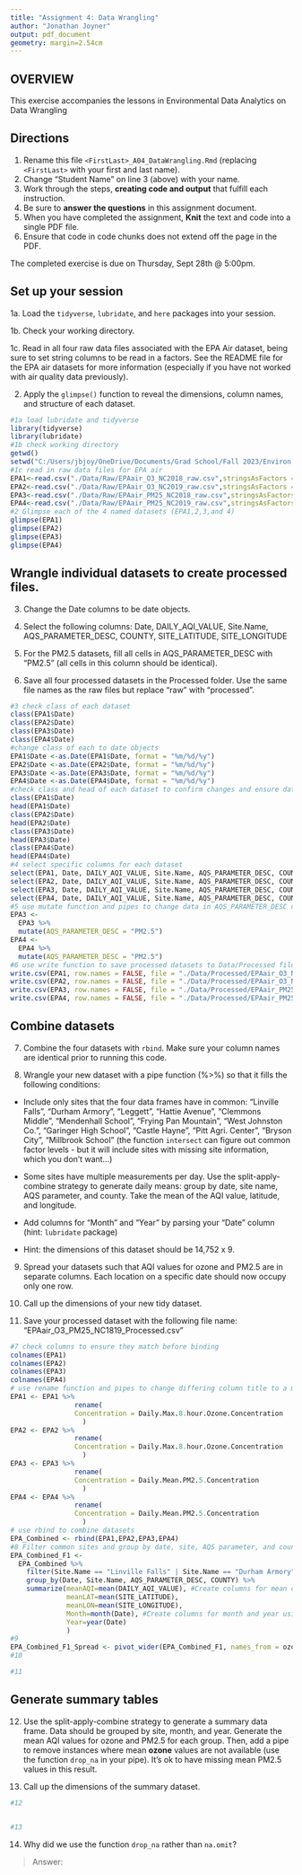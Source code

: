 ```yaml
---
title: "Assignment 4: Data Wrangling"
author: "Jonathan Joyner"
output: pdf_document
geometry: margin=2.54cm
---
```


## OVERVIEW

This exercise accompanies the lessons in Environmental Data Analytics on Data Wrangling 

## Directions

1. Rename this file `<FirstLast>_A04_DataWrangling.Rmd` (replacing `<FirstLast>` with your first and last name).
2. Change "Student Name" on line 3 (above) with your name.
3. Work through the steps, **creating code and output** that fulfill each instruction.
4. Be sure to **answer the questions** in this assignment document.
5. When you have completed the assignment, **Knit** the text and code into a single PDF file.
6. Ensure that code in code chunks does not extend off the page in the PDF.

The completed exercise is due on Thursday, Sept 28th @ 5:00pm.

## Set up your session 

1a. Load the `tidyverse`,  `lubridate`, and `here` packages into your session.

1b. Check your working directory.

1c. Read in all four raw data files associated with the EPA Air dataset, being sure to set string columns to be read in a factors. See the README file for the EPA air datasets for more information (especially if you have not worked with air quality data previously). 

2. Apply the `glimpse()` function to reveal the dimensions, column names, and structure of each dataset. 

```r
#1a load lubridate and tidyverse
library(tidyverse)
library(lubridate)
#1b check working directory
getwd()
setwd("C:/Users/jbjoy/OneDrive/Documents/Grad School/Fall 2023/Environ 872/EDE_Fall2023")
#1c read in raw data files for EPA air
EPA1<-read.csv("./Data/Raw/EPAair_O3_NC2018_raw.csv",stringsAsFactors = TRUE)
EPA2<-read.csv("./Data/Raw/EPAair_O3_NC2019_raw.csv",stringsAsFactors = TRUE)
EPA3<-read.csv("./Data/Raw/EPAair_PM25_NC2018_raw.csv",stringsAsFactors = TRUE)
EPA4<-read.csv("./Data/Raw/EPAair_PM25_NC2019_raw.csv",stringsAsFactors = TRUE)
#2 Glimpse each of the 4 named datasets (EPA1,2,3,and 4)
glimpse(EPA1)
glimpse(EPA2)
glimpse(EPA3)
glimpse(EPA4)
```


## Wrangle individual datasets to create processed files.

3. Change the Date columns to be date objects.

4. Select the following columns: Date, DAILY_AQI_VALUE, Site.Name, AQS_PARAMETER_DESC, COUNTY, SITE_LATITUDE, SITE_LONGITUDE

5. For the PM2.5 datasets, fill all cells in AQS_PARAMETER_DESC with "PM2.5" (all cells in this column should be identical).

6. Save all four processed datasets in the Processed folder. Use the same file names as the raw files but replace "raw" with "processed".

```r
#3 check class of each dataset
class(EPA1$Date)
class(EPA2$Date)
class(EPA3$Date)
class(EPA4$Date)
#change class of each to date objects
EPA1$Date <-as.Date(EPA1$Date, format = "%m/%d/%y")
EPA2$Date <-as.Date(EPA2$Date, format = "%m/%d/%y")
EPA3$Date <-as.Date(EPA3$Date, format = "%m/%d/%y")
EPA4$Date <-as.Date(EPA4$Date, format = "%m/%d/%y")
#check class and head of each dataset to confirm changes and ensure dates are displayed correctly
class(EPA1$Date)
head(EPA1$Date)
class(EPA2$Date)
head(EPA2$Date)
class(EPA3$Date)
head(EPA3$Date)
class(EPA4$Date)
head(EPA4$Date)
#4 select specific columns for each dataset
select(EPA1, Date, DAILY_AQI_VALUE, Site.Name, AQS_PARAMETER_DESC, COUNTY, SITE_LATITUDE, SITE_LONGITUDE)
select(EPA2, Date, DAILY_AQI_VALUE, Site.Name, AQS_PARAMETER_DESC, COUNTY, SITE_LATITUDE, SITE_LONGITUDE)
select(EPA3, Date, DAILY_AQI_VALUE, Site.Name, AQS_PARAMETER_DESC, COUNTY, SITE_LATITUDE, SITE_LONGITUDE)
select(EPA4, Date, DAILY_AQI_VALUE, Site.Name, AQS_PARAMETER_DESC, COUNTY, SITE_LATITUDE, SITE_LONGITUDE)
#5 use mutate function and pipes to change data in AQS_PARAMETER_DESC columns to PM2.5
EPA3 <-
  EPA3 %>%
  mutate(AQS_PARAMETER_DESC = "PM2.5")
EPA4 <-
  EPA4 %>%
  mutate(AQS_PARAMETER_DESC = "PM2.5")
#6 use write function to save processed datasets to Data/Processed file
write.csv(EPA1, row.names = FALSE, file = "./Data/Processed/EPAair_O3_NC2018_processed.csv")
write.csv(EPA2, row.names = FALSE, file = "./Data/Processed/EPAair_O3_NC2019_processed.csv")
write.csv(EPA3, row.names = FALSE, file = "./Data/Processed/EPAair_PM25_NC2018_processed.csv")
write.csv(EPA4, row.names = FALSE, file = "./Data/Processed/EPAair_PM25_NC2019_processed.csv")
```


## Combine datasets

7. Combine the four datasets with `rbind`. Make sure your column names are identical prior to running this code.

8. Wrangle your new dataset with a pipe function (%>%) so that it fills the following conditions: 

  * Include only sites that the four data frames have in common: "Linville Falls", "Durham Armory", "Leggett", "Hattie Avenue", "Clemmons Middle", "Mendenhall School", "Frying Pan Mountain", "West Johnston Co.", "Garinger High School", "Castle Hayne", "Pitt Agri. Center", "Bryson City", "Millbrook School" (the function `intersect` can figure out common factor levels - but it will include sites with missing site information, which you don't want...) 

  * Some sites have multiple measurements per day. Use the split-apply-combine strategy to generate daily means: group by date, site name, AQS parameter, and county. Take the mean of the AQI value, latitude, and longitude.
  
  * Add columns for "Month" and "Year" by parsing your "Date" column (hint: `lubridate` package)
  
  * Hint: the dimensions of this dataset should be 14,752 x 9.

9. Spread your datasets such that AQI values for ozone and PM2.5 are in separate columns. Each location on a specific date should now occupy only one row.

10. Call up the dimensions of your new tidy dataset.

11. Save your processed dataset with the following file name: "EPAair_O3_PM25_NC1819_Processed.csv"

```r
#7 check columns to ensure they match before binding
colnames(EPA1)
colnames(EPA2)
colnames(EPA3)
colnames(EPA4)
# use rename function and pipes to change differing column title to a matching title
EPA1 <- EPA1 %>% 
                rename(
                Concentration = Daily.Max.8.hour.Ozone.Concentration
                  )
EPA2 <- EPA2 %>% 
                rename(
                Concentration = Daily.Max.8.hour.Ozone.Concentration
                  )
EPA3 <- EPA3 %>% 
                rename(
                Concentration = Daily.Mean.PM2.5.Concentration
                  )
EPA4 <- EPA4 %>% 
                rename(
                Concentration = Daily.Mean.PM2.5.Concentration
                  )
# use rbind to combine datasets
EPA_Combined <- rbind(EPA1,EPA2,EPA3,EPA4)
#8 Filter common sites and group by date, site, AQS parameter, and county.
EPA_Combined_F1 <-
  EPA_Combined %>%
    filter(Site.Name == "Linville Falls" | Site.Name == "Durham Armory" | Site.Name == "Leggett"  | Site.Name == "Hattie Avenue" | Site.Name == "Clemmons Middle" | Site.Name == "Mendenhall School" | Site.Name == "Frying Pan Mountain" | Site.Name == "West Johnston Co." | Site.Name == "Garinger High School" | Site.Name == "Castle Hayne" | Site.Name == "Pitt Agri. Center" | Site.Name == "Bryson City" | Site.Name == "Millbrook School") %>%
    group_by(Date, Site.Name, AQS_PARAMETER_DESC, COUNTY) %>%
    summarize(meanAQI=mean(DAILY_AQI_VALUE), #Create columns for mean of AQI, latitude and longitude
              meanLAT=mean(SITE_LATITUDE),
              meanLON=mean(SITE_LONGITUDE),
              Month=month(Date), #Create columns for month and year using lubridate
              Year=year(Date)
              )
#9
EPA_Combined_F1_Spread <- pivot_wider(EPA_Combined_F1, names_from = ozone, values_from = PM2.5)
#10

#11

```


## Generate summary tables

12. Use the split-apply-combine strategy to generate a summary data frame. Data should be grouped by site, month, and year. Generate the mean AQI values for ozone and PM2.5 for each group. Then, add a pipe to remove instances where mean **ozone** values are not available (use the function `drop_na` in your pipe). It's ok to have missing mean PM2.5 values in this result. 

13. Call up the dimensions of the summary dataset.

```r

#12


#13


```

14. Why did we use the function `drop_na` rather than `na.omit`?

> Answer: 
